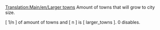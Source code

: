 [[Translation:Main/en/Larger towns]]
{{en/-}}
Amount of towns that will grow to city size.

[ 1/n ] of amount of towns and [ n ] is [ larger_towns ]. 0 disables.